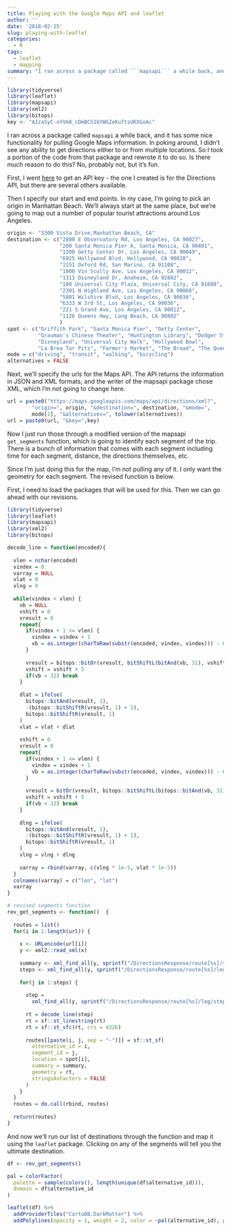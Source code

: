 ```yaml
---
title: Playing with the Google Maps API and leaflet
author: ''
date: '2018-02-25'
slug: playing-with-leaflet
categories:
  - R
tags:
  - leaflet
  - mapping
summary: "I ran across a package called ```mapsapi``` a while back, and it has some nice functionality for pulling Google Maps information. In poking around, I didn't see any ability to get directions either to or from multiple locations. So I took a portion of the code from that package and rewrote it to do so."
---
```


```r
library(tidyverse)
library(leaflet)
library(mapsapi)
library(xml2)
library(bitops)
key <- "AIzaSyC-oYVm8_cDmBCS1bYWGZeKuftsUKXGoAc"
```

I ran across a package called ```mapsapi``` a while back, and it has some nice functionality for pulling Google Maps information. In poking around, I didn't see any ability to get directions either to or from multiple locations. So I took a portion of the code from that package and rewrote it to do so. Is there much reason to do this? No, probably not, but it's fun.  

First, I went [here](https://console.developers.google.com/apis) to get an API key - the one I created is for the Directions API, but there are several others available. 

Then I specify our start and end points. In my case, I'm going to pick an origin in Manhattan Beach. We'll always start at the same place, but we're going to map out a number of popular tourist attractions around Los Angeles.  
 
```r
origin <- "3300 Vista Drive,Manhattan Beach, CA"
destination <- c("2800 E Observatory Rd, Los Angeles, CA 90027",
                 "200 Santa Monica Pier A, Santa Monica, CA 90401",
                 "1200 Getty Center Dr, Los Angeles, CA 90049",
                 "6925 Hollywood Blvd, Hollywood, CA 90028",
                 "1151 Oxford Rd, San Marino, CA 91108",
                 "1000 Vin Scully Ave, Los Angeles, CA 90012",
                 "1313 Disneyland Dr, Anaheim, CA 92802",
                 "100 Universal City Plaza, Universal City, CA 91608",
                 "2301 N Highland Ave, Los Angeles, CA 90068",
                 "5801 Wilshire Blvd, Los Angeles, CA 90036",
                 "6333 W 3rd St, Los Angeles, CA 90036",
                 "221 S Grand Ave, Los Angeles, CA 90012",
                 "1126 Queens Hwy, Long Beach, CA 90802"
                 )
spot <- c("Griffith Park", "Santa Monica Pier", "Getty Center",
          "Grauman's Chinese Theater", "Huntington Library", "Dodger Stadium",
          "Disneyland", "Universal City Walk", "Hollywood Bowl", 
          "La Brea Tar Pits", "Farmer's Market", "The Broad", "The Queen Mary")
mode = c("driving", "transit", "walking", "bicycling")
alternatives = FALSE
```

Next, we'll specify the urls for the Maps API. The API returns the information in JSON and XML formats, and the writer of the mapsapi package chose XML, which I'm not going to change here.

```r
url = paste0("https://maps.googleapis.com/maps/api/directions/xml?", 
        "origin=", origin, "&destination=", destination, "&mode=", 
        mode[1], "&alternatives=", tolower(alternatives))
url = paste0(url, "&key=",key)
```

Now I just run those through a modified version of the mapsapi ```get_segments``` function, which is going to identify each segment of the trip. There is a bunch of information that comes with each segment including time for each segment, distance, the directions themselves, etc. 

Since I'm just doing this for the map, I'm not pulling any of it. I only want the geometry for each segment. The revised function is below. 

First, I need to load the packages that will be used for this. Then we can go ahead with our revisions.

```r
library(tidyverse)
library(leaflet)
library(mapsapi)
library(xml2)
library(bitops)
```


```r
decode_line = function(encoded){
  
  vlen = nchar(encoded)
  vindex = 0
  varray = NULL
  vlat = 0
  vlng = 0
  
  while(vindex < vlen) {
    vb = NULL
    vshift = 0
    vresult = 0
    repeat{
      if(vindex + 1 <= vlen) {
        vindex = vindex + 1
        vb = as.integer(charToRaw(substr(encoded, vindex, vindex))) - 63
      }
      
      vresult = bitops::bitOr(vresult, bitShiftL(bitAnd(vb, 31), vshift))
      vshift = vshift + 5
      if(vb < 32) break
    }
    
    dlat = ifelse(
      bitops::bitAnd(vresult, 1),
      -(bitops::bitShiftR(vresult, 1) + 1),
      bitops::bitShiftR(vresult, 1)
    )
    vlat = vlat + dlat
    
    vshift = 0
    vresult = 0
    repeat{
      if(vindex + 1 <= vlen) {
        vindex = vindex + 1
        vb = as.integer(charToRaw(substr(encoded, vindex, vindex))) - 63
      }
      
      vresult = bitOr(vresult, bitops::bitShiftL(bitops::bitAnd(vb, 31), vshift))
      vshift = vshift + 5
      if(vb < 32) break
    }
    
    dlng = ifelse(
      bitops::bitAnd(vresult, 1),
      -(bitops::bitShiftR(vresult, 1) + 1),
      bitops::bitShiftR(vresult, 1)
    )
    vlng = vlng + dlng
    
    varray = rbind(varray, c(vlng * 1e-5, vlat * 1e-5))
  }
  colnames(varray) = c("lon", "lat")
  varray
}

```

```r
# revised segments function
rev_get_segments <- function()  {
  
  routes = list()
  for(i in 1:length(url)) {
    
    x <- URLencode(url[i])
    y <- xml2::read_xml(x)
    
    summary <- xml_find_all(y, sprintf("/DirectionsResponse/route[%s]/summary", 1)) %>% xml_text
    steps <- xml_find_all(y, sprintf("/DirectionsResponse/route[%s]/leg/step/polyline/points", 1)) %>% xml_text %>% length
    
    for(j in 1:steps) {
      
      step =
        xml_find_all(y, sprintf("/DirectionsResponse/route[%s]/leg/step[%s]/polyline/points", 1, j)) %>% xml_text 
  
      rt = decode_line(step)
      rt = sf::st_linestring(rt)
      rt = sf::st_sfc(rt, crs = 4326)
      
      routes[[paste(i, j, sep = "-")]] = sf::st_sf(
        alternative_id = i,
        segment_id = j,
        location = spot[i],
        summary = summary,
        geometry = rt,
        stringsAsFactors = FALSE
      )
    }
  }
  routes = do.call(rbind, routes)
  
  return(routes)
}
```

And now we'll run our list of destinations through the function and map it using the ```leaflet``` package. Clicking on any of the segments will tell you the ultimate destination. 

```r
df <- rev_get_segments()

pal = colorFactor(
  palette = sample(colors(), length(unique(df$alternative_id))), 
  domain = df$alternative_id
)

leaflet(df) %>% 
  addProviderTiles("CartoDB.DarkMatter") %>%
  addPolylines(opacity = 1, weight = 2, color = ~pal(alternative_id), popup = ~location)
```